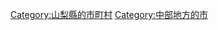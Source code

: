 {{Commonscat|Yamanashi, Yamanashi}}
{{Catmore}}

{{DEFAULTSORT:Yamanashi-shi}}
[[Category:山梨縣的市町村|Category:山梨縣的市町村]]
[[Category:中部地方的市|Category:中部地方的市]]